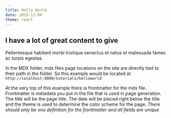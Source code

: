 ```yaml
---
title: Hello World
date: 2019-12-06
theme: react
---
```


## I have a lot of great content to give

Pellentesque habitant morbi tristique senectus et netus et malesuada fames ac turpis egestas.


In the MDX folder, mdx files page locations on the site are directly tied to their path in the folder. 
So this example would be located at `http://localhost:8000/tutorials/helloworld`

At the very top of this example there is frontmatter for the mdx file. 
Frontmatter is metadata you put in the file that is used in page generation.
The title will be the page title.
The date will be placed right below the title and the
theme is used to determine the color scheme for the page. 
*There should only be one definition for the frontmatter and all fields are unique*